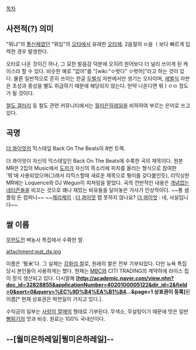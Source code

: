 [[목차]]

== 사전적(?) 의미 ==
"뭐냐"의 [[통신체]]였던 "뭐임"의 [[오타]]에서 유래한 [[오타체]]. 2음절의 ㅁ을 ㅣ보다 빠르게 입력한 경우 발생한다. 

오타로 나온 것이긴 하나, 그 묘한 발음감 덕분에 오히려 원어보다 더 널리 쓰이게 된 케이스라 할 수 있다. 비슷한 예로 "없어"를 "[wiki:"ㅇ벗다" ㅇ벗어]"라고 하는 것이 있다. 물론 일반적으로 흔히 쓰이는 한글 [[두벌식]] 자판에서만 생기는 오타이며, [[세벌식]] 자판은 초성과 종성을 별도 취급하기 때문에 해당되지 않는다. 만약 나온다면 뭐ㅣㅇㅁ 정도가 될 것이다.

[[철도 갤러리]] 등 철도 관련 커뮤니티에서는 [[월미은하레일]]을 비하하여 부르는 은어로 쓰고 있다.

== 곡명 ==
[[더 콰이엇]]의 믹스테잎 Back On The Beats의 8번 트랙.

더 콰이엇이 자신의 믹스테잎인 Back On The Beats에 수록한 곡의 제목이다. 원본 MR은 2집의 Music에서 [[도끼]]가 자신의 목소리에 피치를 올리는 형식으로 참여한 '뭐'에 사용되었으며(그래서 리믹스할때 새로운 제목으로 뭥미를 갖다붙인듯), 리믹싱한 MR에는 Loquence와 DJ Wegun이 피쳐링을 맡았다. 곡의 전반적인 내용은 [[개념]]없는 [[네티즌]]들을 비꼬는 것으로 꽤나 재밌는 비유들을 달아놓은 가사가 인상적이다. ~~통 샘플링 돈 컴퍼니~~ ~~[[제리케이]] : [[더 콰이엇]] 랩 못하지 않나요? [[더 콰이엇]] : 네, 사실입니다~~
== 쌀 이름 ==
[[무한도전]] 벼농사 특집에서 수확한 쌀.

attachment:wat_da.jpg

이름은 '뭥米'다. 그 실체는 [http://www.asiae.co.kr/news/view.htm?idxno=2010081810560777533 강화섬 쌀]로, 원래의 쌀은 전부 기부되었다. 다만 뉴욕 특집당시 본인들이 사용하게는 했다.
현재는 [[MBC]]와 CITI TRADING의 계약하에 라이스 칩이 정식 생산되고 있다. 다시말해 '''[http://academic.naver.com/view.nhn?doc_id=32828855&applicationNumber=4020100005122&dir_id=2&field=0&sort=0&query=%EC%9D%B4%EA%B1%B4...&page=1 상표권이 등록]'''된 이름[* 현재 상표권은 박천일이 가지고 있다.].

수익금의 일부는 [[사랑의 열매]]의 형태로 기부된다. 무색소, 무설탕이기 때문에 맛은 일반 [[뻥튀기]]의 맛과 비슷. 원료는 100% 국내산이다.

== --[월미은하레일|뭥미은하레일]-- ==
